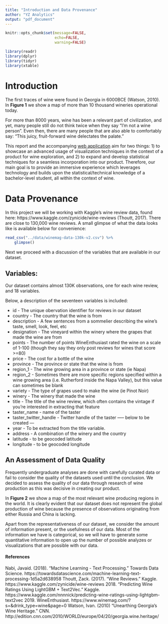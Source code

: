 ```yaml
---
title: "Introduction and Data Provenance"
author: "YZ Analytics"
output: "pdf_document"
---
```


```r
knitr::opts_chunk$set(message=FALSE,
                      echo=FALSE,
                      warning=FALSE)

library(readr)
library(dplyr)
library(tidyr)
library(xtable)
```

# Introduction

The first traces of wine were found in Georgia in 6000BCE (Watson, 2010). In **Figure 1** we show a map of more than 10 thousand wineries operational today.

\begin{figure}[htbp]
\centering
\includegraphics[width=0.8\columnwidth]{../assets/wineries.png}
\caption{Map of more than 10000 wineries present in our dataset.}
\end{figure}

For more than 8000 years, wine has been a relevant part of civilization, and yet, many people still do not think twice when they say "I'm not a wine person". Even then, there are many people that are also able to comfortably say: "This juicy, fruit-forward wine delectates the palate."

This report and the accompanying [web application](https://szablah.shinyapps.io/wine/) aim for two things: 1) to showcase an advanced usage of visualization techniques in the context of a product for wine exploration, and 2) to expand and develop statistical techniques for a seamless incorporation into our product. Therefore, our main goal is to provide an immersive experience which leverages technology and builds upon the statistical/technical knowledge of a bachelor-level student, all within the context of wine. 

# Data Provenance

In this project we will be working with Kaggle's wine review data, found here: https://www.kaggle.com/zynicide/wine-reviews (Thoutt, 2017). There are close to 130,000 wine reviews. A small glimpse of what the data looks like is available below for convenience: 

```r
read_csv("../data/winemag-data-130k-v2.csv") %>%
    glimpse()
```

Next we proceed with a discussion of the variables that are available in our dataset. 

## Variables:

Our dataset contains almost 130K observations, one for each wine review, and 18 variables. 

Below, a description of the seventeen variables is included: 

* id - The unique obervation identifier for reviews in our dataset
* country - The country that the wine is from
* description - A few sentences from a sommelier describing the wine's taste, smell, look, feel, etc
* designation - The vineyard within the winery where the grapes that made the wine are from
* points - The number of points WineEnthusiast rated the wine on a scale of 1-100 (though they say they only post reviews for wines that score >=80)
* price - The cost for a bottle of the wine
* province - The province or state that the wine is from
* region_1 - The wine growing area in a province or state (ie Napa)
* region_2 - Sometimes there are more specific regions specified within a wine growing area (i.e. Rutherford inside the Napa Valley), but this value can sometimes be blank
* variety - The type of grapes used to make the wine (ie Pinot Noir)
* winery - The winery that made the wine
* title - The title of the wine review, which often contains the vintage if you're interested in extracting that feature
* taster_name - name of the taster
* taster_twitter_handle - Twitter handle of the taster
----- below to be created --- 
* year - To be extracted from the title variable.
* address - A combination of the winery and the country
* latitude - to be geocoded latitude
* longitude - to be geocoded longitude 

## An Assessment of Data Quality

Frequently undergraduate analyses are done with carefully curated data or fail to consider the quality of the datasets used until the conclusion. We decided to assess the quality of our data through research of wine production as this was decisive in creating our product.

In **Figure 2** we show a map of the most relevant wine producing regions in the world. It is clearly evident that our dataset does not represent the global production of wine because the presence of observations originating from either Russia and China is lacking. 

\begin{figure}[htbp]
\centering
\includegraphics[width=0.8\columnwidth]{../assets/winerieswikipedia.jpg}
\caption{Map from wikipedia with most relevant wine regions. Note the difference between the figure generated from our dataset (Figure 1) and this map.}
\end{figure}

Apart from the representativeness of our dataset, we consider the amount of information present, or the usefulness of our data. Most of the information we have is categorical, so we will have to generate some quantitative information to open up the number of possible analyzes or visualizations that are possible with our data.

#### References 

Nabi, Javaid. (2018). "Machine Learning - Text Processing." Towards Data Science. https://towardsdatascience.com/machine-learning-text-processing-1d5a2d638958
Thoutt, Zack. (2017). "Wine Reviews." Kaggle. https://www.kaggle.com/zynicide/wine-reviews
2018. "Predicting Wine Ratings Using LightGBM + Text2Vec." Kaggle. https://www.kaggle.com/nnnnick/predicting-wine-ratings-using-lightgbm-text2vec
2019. WineEnthusiast. https://www.winemag.com/?s=&drink_type=wine&page=0
Watson, Ivan. (2010) "Unearthing Georgia's Wine Heritage." CNN. http://edition.cnn.com/2010/WORLD/europe/04/20/georgia.wine.heritage/
